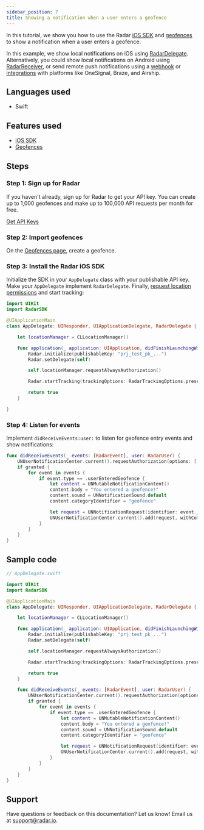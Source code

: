 ```yaml
---
sidebar_position: 7
title: Showing a notification when a user enters a geofence
---
```


In this tutorial, we show you how to use the Radar [iOS SDK](/sdk) and [geofences](/geofences) to show a notification when a user enters a geofence.

In this example, we show local notifications on iOS using [RadarDelegate](/sdk/ios#delegate). Alternatively, you could show local notifications on Android using [RadarReceiver](/sdk/android#receiver), or send remote push notifications using a [webhook](/integrations) or [integrations](/integrations) with platforms like OneSignal, Braze, and Airship.

## Languages used

- Swift

## Features used

- [iOS SDK](/sdk/ios)
- [Geofences](/geofences)

## Steps

### Step 1: Sign up for Radar

If you haven't already, sign up for Radar to get your API key. You can create up to 1,000 geofences and make up to 100,000 API requests per month for free.

<a className="btn btn-large btn-primary" href="https://radar.io/signup">Get API Keys</a>

### Step 2: Import geofences

On the [Geofences page](https://radar.iohttps://radar.io/dashboard), create a geofence.

### Step 3: Install the Radar iOS SDK

Initialize the SDK in your `AppDelegate` class with your publishable API key. Make your `AppDelegate` implement `RadarDelegate`. Finally, [request location permissions](/sdk/ios#request-permissions) and start tracking:

```swift
import UIKit
import RadarSDK

@UIApplicationMain
class AppDelegate: UIResponder, UIApplicationDelegate, RadarDelegate {

    let locationManager = CLLocationManager()

    func application(_ application: UIApplication, didFinishLaunchingWithOptions launchOptions: [UIApplication.LaunchOptionsKey: Any]?) -> Bool {
        Radar.initialize(publishableKey: "prj_test_pk_...")
        Radar.setDelegate(self)

        self.locationManager.requestAlwaysAuthorization()

        Radar.startTracking(trackingOptions: RadarTrackingOptions.presetResponsive)

        return true
    }

}
```

### Step 4: Listen for events

Implement `didReceiveEvents:user:` to listen for geofence entry events and show notifications:

```swift
func didReceiveEvents(_ events: [RadarEvent], user: RadarUser) {
    UNUserNotificationCenter.current().requestAuthorization(options: [.alert, .sound]) { (granted, error) in
    if granted {
        for event in events {
            if event.type == .userEnteredGeofence {
                let content = UNMutableNotificationContent()
                content.body = "You entered a geofence!"
                content.sound = UNNotificationSound.default
                content.categoryIdentifier = "geofence"

                let request = UNNotificationRequest(identifier: event._id, content: content, trigger: nil)
                UNUserNotificationCenter.current().add(request, withCompletionHandler: { (_) in })
            }
        }
    }
}
```

## Sample code

```swift
// AppDelegate.swift

import UIKit
import RadarSDK

@UIApplicationMain
class AppDelegate: UIResponder, UIApplicationDelegate, RadarDelegate {

    let locationManager = CLLocationManager()

    func application(_ application: UIApplication, didFinishLaunchingWithOptions launchOptions: [UIApplication.LaunchOptionsKey: Any]?) -> Bool {
        Radar.initialize(publishableKey: "prj_test_pk_...")
        Radar.setDelegate(self)

        self.locationManager.requestAlwaysAuthorization()

        Radar.startTracking(trackingOptions: RadarTrackingOptions.presetResponsive)

        return true
    }

    func didReceiveEvents(_ events: [RadarEvent], user: RadarUser) {
        UNUserNotificationCenter.current().requestAuthorization(options: [.alert, .sound]) { (granted, error) in
        if granted {
            for event in events {
                if event.type == .userEnteredGeofence {
                    let content = UNMutableNotificationContent()
                    content.body = "You entered a geofence!"
                    content.sound = UNNotificationSound.default
                    content.categoryIdentifier = "geofence"

                    let request = UNNotificationRequest(identifier: event._id, content: content, trigger: nil)
                    UNUserNotificationCenter.current().add(request, withCompletionHandler: { (_) in })
                }
            }
        }
    }
}
```

## Support

Have questions or feedback on this documentation? Let us know! Email us at [support@radar.io](mailto:support@radar.io).
